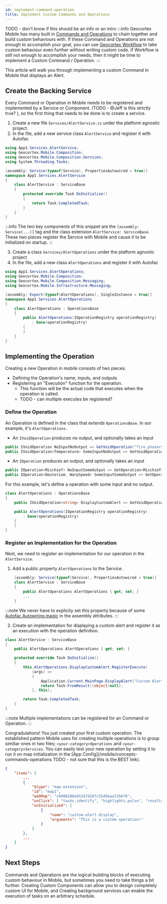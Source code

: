 ```yaml
---
id: implement-command-operation
title: Implement Custom Commands and Operations
---
```



TODO - don't know if this should be an info or an intro
:::info
Geocortex Mobile has many built in [Commands and Operations](concepts-commands-operations) to chain together and build custom behaviours with. If these Command and Operations are not enough to accomplish your goal, you can use [Geocortex Workflow](change-default-search-behaviour) to take custom behaviour even further without writing custom code. If Workflow is still not enough to accomplish your needs, then it might be time to implement a Custom Command / Operation.
:::

This article will walk you through implementing a custom Command in Mobile that displays an Alert.

<PrereqsSnippet />

## Create the Backing Service

Every Command or Operation in Mobile needs to be registered and implemented by a Service or Component. (TODO - @Jeff is this strictly true? ), so the first thing that needs to be done is to create a service.

1. Create a new file `Services/AlertService.cs` under the platform agnostic project.
2. In the file, add a new service class `AlertService` and register it with Autofac

```csharp
using App1.Services.AlertService;
using Geocortex.Mobile.Composition;
using Geocortex.Mobile.Composition.Services;
using System.Threading.Tasks;

[assembly: Service(typeof(Service), PropertiesAutowired = true)]
namespace App1.Services.AlertService
{
    class AlertService : ServiceBase
    {
        protected override Task DoInitialize()
        {
            return Task.CompletedTask;
        }
    }
}
```

:::info
The two key components of this snippet are the `[assembly: Service(...)]` tag and the class extension `AlertService: ServiceBase`. These two pieces register the Service with Mobile and cause it to be initialized on startup.
:::

3. Create a class `Services/AlertOperations` under the platform agnostic project
4. In the file, add a new class `AlertOperations` and register it with Autofac

```csharp
using App1.Services.AlertOperations;
using Geocortex.Mobile.Composition;
using Geocortex.Mobile.Composition.Messaging;
using Geocortex.Mobile.Infrastructure.Messaging;

[assembly: Export(typeof(AlertOperations), SingleInstance = true)]
namespace App1.Services.AlertOperations
{
    class AlertOperations : OperationsBase
    {
        public AlertOperations(IOperationRegistry operationRegistry)
            : base(operationRegistry)
        {
        }
    }
}
```

## Implementing the Operation

Creating a new Operation in mobile consists of two pieces.

-   Defining the Operation's name, inputs, and outputs
-   Registering an "Execution" function for the operation.
    -   This function will be the actual code that executes when the operation is called.
    -   TODO - can multiple executes be registered?

### Define the Operation

An Operation is defined in the class that extends `OperationsBase`. In our example, it's `AlertOperations`.

-   An `IVoidOperation` produces no output, and optionally takes an input

```csharp
public IVoidOperation NoInputNoOutput => GetVoidOperation("fire.phasers");
public IVoidOperation<Temperature> SomeInputNoOutput => GetVoidOperation<Temperature>("tea.earlgrey");
```

-   An `IOperation` produces an output, and optionally takes an input

```csharp
public IOperation<Mischief> NoInputSomeOutput => GetOperation<Mischief>("q.appear");
public IOperation<Deuterium, WarpSpeed> SomeInputSomeOutput => GetOperation<Deuterium, WarpSpeed>("warpdrive.engage");
```

For this example, let's define a operation with some input and no output.

```csharp
class AlertOperations : OperationsBase
{
    public IVoidOperation<string> DisplayCustomAlert => GetVoidOperation<string>("custom-alert.display");

    public AlertOperations(IOperationRegistry operationRegistry)
        : base(operationRegistry)
    {
    }
}
```

### Register an Implementation for the Operation

Next, we need to register an implementation for our operation in the `AlertService`.

1. Add a public property `AlertOperations` to the Service.

```csharp
    [assembly: Service(typeof(Service), PropertiesAutowired = true)]
    class AlertService : ServiceBase
    {
        public AlertOperations AlertOperations { get; set; }
        ...
    }
```

:::note
We never have to explicity set this property because of some [Autofac Autowiring magic](https://autofaccn.readthedocs.io/en/latest/register/prop-method-injection.html) in the assembly attributes.
:::

2. Create an implementation for displaying a custom alert and register it as an execution with the operation definition.

```csharp
class AlertService : ServiceBase
{
    public AlertOperations AlertOperations { get; set; }

    protected override Task DoInitialize()
    {
        this.AlertOperations.DisplayCustomAlert.RegisterExecute(
            (args) =>
            {
                Application.Current.MainPage.DisplayAlert("Custom Alert", args, "OK");
                return Task.FromResult((object)null);
            }, this);

        return Task.CompletedTask;
    }
}
```

:::note
Multiple implementations can be registered for an Command or Operation.
:::

Congradulations! You just created your first custom operation. The established pattern Mobile uses for creating multiple operations is to group similiar ones in two files; `<your-category>Operations` and `<your-category>Services`. You can easily test your new operation by setting it to run it on map initialization in the [App Config](/mobile/concepts-commands-operations TODO - not sure that this is the BEST link).

```json
{
    "items": [
        ...
        {
            "$type": "map-extension",
            "id": "map1",
            "webMap": "c6008288a95247428fc55d9aaa72b670",
            "onClick": [ "tasks.identify", "highlights.pulse", "results.display" ],
            "onInitialized": [
                {
                    "name": "custom-alert.display",
                    "arguments": "This is a custom operation!"
                }
            ]
        },
        ...
    ]
}
```

## Next Steps

Commands and Operations are the logical building blocks of executing custom behaviour in Mobile, but sometimes you need to take things a bit further. Creating Custom Components can allow you to design completely custom UI for Mobile, and Creating background services can enable the execution of tasks on an arbitrary schedule.

<UseCaseContainer>
    <UseCaseCard
        title="Commands and Operations"
        description="Learn more about Commands and Operations"
        link="concepts-commands-operations"
    />
    <UseCaseCard
        title="Implement a Custom Component with UI"
        description="Learn how to implement a custom Component using the Mobile SDK"
        link="./implement-component-with-ui"
    />
    <UseCaseCard
        title="Implement a background service"
        description="Learn how to implement a background Service using the Mobile SDK"
        link="./implement-background-service"
    />
</UseCaseContainer>
